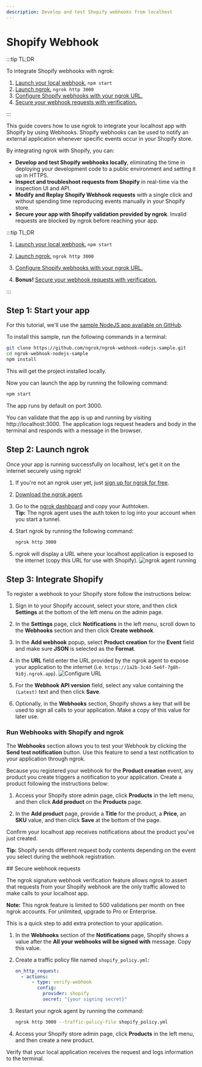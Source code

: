 ```yaml
---
description: Develop and test Shopify webhooks from localhost
---
```



# Shopify Webhook

:::tip TL;DR

To integrate Shopify webhooks with ngrok:

1. [Launch your local webhook.](#start-your-app) `npm start`
1. [Launch ngrok.](#start-ngrok) `ngrok http 3000`
1. [Configure Shopify webhooks with your ngrok URL.](#setup-webhook)
1. [Secure your webhook requests with verification.](#security)

:::

This guide covers how to use ngrok to integrate your localhost app with Shopify by using Webhooks.
Shopify webhooks can be used to notify an external application whenever specific events occur in your Shopify store.

By integrating ngrok with Shopify, you can:

- **Develop and test Shopify webhooks locally**, eliminating the time in deploying your development code to a public environment and setting it up in HTTPS.
- **Inspect and troubleshoot requests from Shopify** in real-time via the inspection UI and API.
- **Modify and Replay Shopify Webhook requests** with a single click and without spending time reproducing events manually in your Shopify store.
- **Secure your app with Shopify validation provided by ngrok**. Invalid requests are blocked by ngrok before reaching your app.

:::tip TL;DR

1. [Launch your local webhook.](#start-your-app) `npm start`
2. [Launch ngrok.](#start-ngrok) `ngrok http 3000`
3. [Configure Shopify webhooks with your ngrok URL.](#setup-webhook)

4. **Bonus!** [Secure your webhook requests with verification.](#security)

:::

## **Step 1**: Start your app

For this tutorial, we'll use the [sample NodeJS app available on GitHub](https://github.com/ngrok/ngrok-webhook-nodejs-sample).

To install this sample, run the following commands in a terminal:

```bash
git clone https://github.com/ngrok/ngrok-webhook-nodejs-sample.git
cd ngrok-webhook-nodejs-sample
npm install
```

This will get the project installed locally.

Now you can launch the app by running the following command:

```bash
npm start
```

The app runs by default on port 3000.

You can validate that the app is up and running by visiting http://localhost:3000. The application logs request headers and body in the terminal and responds with a message in the browser.

## **Step 2**: Launch ngrok

Once your app is running successfully on localhost, let's get it on the internet securely using ngrok!

1. If you're not an ngrok user yet, just [sign up for ngrok for free](https://ngrok.com/signup).

1. [Download the ngrok agent](https://download.ngrok.com).

1. Go to the [ngrok dashboard](https://dashboard.ngrok.com) and copy your Authtoken. <br />
   **Tip:** The ngrok agent uses the auth token to log into your account when you start a tunnel.
1. Start ngrok by running the following command:

   ```bash
   ngrok http 3000
   ```

1. ngrok will display a URL where your localhost application is exposed to the internet (copy this URL for use with Shopify).
   ![ngrok agent running](./img/integrations/launch_ngrok_tunnel.png)

## **Step 3**: Integrate Shopify

To register a webhook to your Shopify store follow the instructions below:

1. Sign in to your Shopify account, select your store, and then click **Settings** at the bottom of the left menu on the admin page.

1. In the **Settings** page, click **Notifications** in the left menu, scroll down to the **Webhooks** section and then click **Create webhook**.

1. In the **Add webhook** popup, select **Product creation** for the **Event** field and make sure **JSON** is selected as the **Format**.

1. In the **URL** field enter the URL provided by the ngrok agent to expose your application to the internet (i.e. `https://1a2b-3c4d-5e6f-7g8h-9i0j.ngrok.app`).
   ![Configure URL](img/ngrok_url_configuration_shopify.png)

1. For the **Webhook API version** field, select any value containing the `(Latest)` text and then click **Save**.

1. Optionally, in the **Webhooks** section, Shopify shows a key that will be used to sign all calls to your application. Make a copy of this value for later use.

### Run Webhooks with Shopify and ngrok

The **Webhooks** section allows you to test your Webhook by clicking the **Send test notification** button. Use this feature to send a test notification to your application through ngrok.

Because you registered your webhook for the **Product creation** event, any product you create triggers a notification to your application. Create a product following the instructions below:

1. Access your Shopify store admin page, click **Products** in the left menu, and then click **Add product** on the **Products** page.

1. In the **Add product** page, provide a **Title** for the product, a **Price**, an **SKU** value, and then click **Save** at the bottom of the page.

Confirm your localhost app receives notifications about the product you've just created.

**Tip:** Shopify sends different request body contents depending on the event you select during the webhook registration.

<InspectingRequests />

<ReplayingRequests />
## Secure webhook requests

The ngrok signature webhook verification feature allows ngrok to assert that requests from your Shopify webhook are the only traffic allowed to make calls to your localhost app.

**Note:** This ngrok feature is limited to 500 validations per month on free ngrok accounts. For unlimited, upgrade to Pro or Enterprise.

This is a quick step to add extra protection to your application.

1. In the **Webhooks** section of the **Notifications** page, Shopify shows a value after the **All your webhooks will be signed with** message. Copy this value.

1. Create a traffic policy file named `shopify_policy.yml`:

   ```yaml
   on_http_request:
     - actions:
         - type: verify-webhook
           config:
             provider: shopify
             secret: "{your signing secret}"
   ```

1. Restart your ngrok agent by running the command:

   ```bash
   ngrok http 3000 --traffic-policy-file shopify_policy.yml
   ```

1. Access your Shopify store admin page, click **Products** in the left menu, and then create a new product.

Verify that your local application receives the request and logs information to the terminal.


